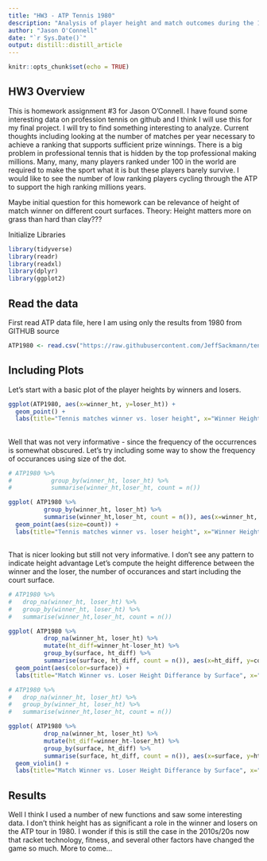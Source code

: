 ```yaml
---
title: "HW3 - ATP Tennis 1980"
description: "Analysis of player height and match outcomes during the 1980 ATP Professional Tennis season."
author: "Jason O'Connell"
date: "`r Sys.Date()`"
output: distill::distill_article
---
```


```r
knitr::opts_chunk$set(echo = TRUE)
```

## HW3 Overview

This is homework assignment #3 for Jason O'Connell. I have found some interesting data on profession tennis on github and I think I will use this for my final project. I will try to find something interesting to analyze. Current thoughts including looking at the number of matches per year necessary to achieve a ranking that supports sufficient prize winnings. There is a big problem in professional tennis that is hidden by the top professional making millions. Many, many, many players ranked under 100 in the world are required to make the sport what it is but these players barely survive. I would like to see the number of low ranking players cycling through the ATP to support the high ranking millions years.

Maybe initial question for this homework can be relevance of height of match winner on different court surfaces. Theory: Height matters more on grass than hard than clay???

Initialize Libraries

```r
library(tidyverse)
library(readr)
library(readxl)
library(dplyr)
library(ggplot2)
```

## Read the data
First read ATP data file, here I am using only the results from 1980 from GITHUB source


```r
ATP1980 <- read.csv("https://raw.githubusercontent.com/JeffSackmann/tennis_atp/master/atp_matches_1980.csv")
```

## Including Plots
Let's start with a basic plot of the player heights by winners and losers.

```r
ggplot(ATP1980, aes(x=winner_ht, y=loser_ht)) + 
  geom_point() + 
  labs(title="Tennis matches winner vs. loser height", x="Winner Height (cm)", y="Loser Height (CM)")
```
## 
Well that was not very informative - since the frequency of the occurrences is somewhat obscured. Let's try including some way to show the frequency of occurances using size of the dot.

```r
# ATP1980 %>%
#           group_by(winner_ht, loser_ht) %>%
#           summarise(winner_ht,loser_ht, count = n())

ggplot( ATP1980 %>%
          group_by(winner_ht, loser_ht) %>%
          summarise(winner_ht,loser_ht, count = n()), aes(x=winner_ht, y=loser_ht)) + 
  geom_point(aes(size=count)) +
  labs(title="Tennis matches winner vs. loser height", x="Winner Height (cm)", y="Loser Height (cm)")
```
##
That is nicer looking but still not very informative. I don't see any pattern to indicate height advantage
Let's compute the height difference between the winner and the loser, the number of occurances and start including the court surface. 

```r
# ATP1980 %>%
#   drop_na(winner_ht, loser_ht) %>%
#   group_by(winner_ht, loser_ht) %>%
#   summarise(winner_ht,loser_ht, count = n())

ggplot( ATP1980 %>%
          drop_na(winner_ht, loser_ht) %>%
          mutate(ht_diff=winner_ht-loser_ht) %>%
          group_by(surface, ht_diff) %>%
          summarise(surface, ht_diff, count = n()), aes(x=ht_diff, y=count)) + 
  geom_point(aes(color=surface)) +
  labs(title="Match Winner vs. Loser Height Differance by Surface", x="Height Difference", y="Number of Matches")
```
```r
# ATP1980 %>%
#   drop_na(winner_ht, loser_ht) %>%
#   group_by(winner_ht, loser_ht) %>%
#   summarise(winner_ht,loser_ht, count = n())

ggplot( ATP1980 %>%
          drop_na(winner_ht, loser_ht) %>%
          mutate(ht_diff=winner_ht-loser_ht) %>%
          group_by(surface, ht_diff) %>%
          summarise(surface, ht_diff, count = n()), aes(x=surface, y=ht_diff, fill=surface)) + 
  geom_violin() +
  labs(title="Match Winner vs. Loser Height Differance by Surface", x="Surface", y="Height Differance")
```

## Results
Well I think I used a number of new functions and saw some interesting data. I don't think height has as significant a role in the winner and losers on the ATP tour in 1980. I wonder if this is still the case in the 2010s/20s now that racket technology, fitness, and several other factors have changed the game so much. More to come...

